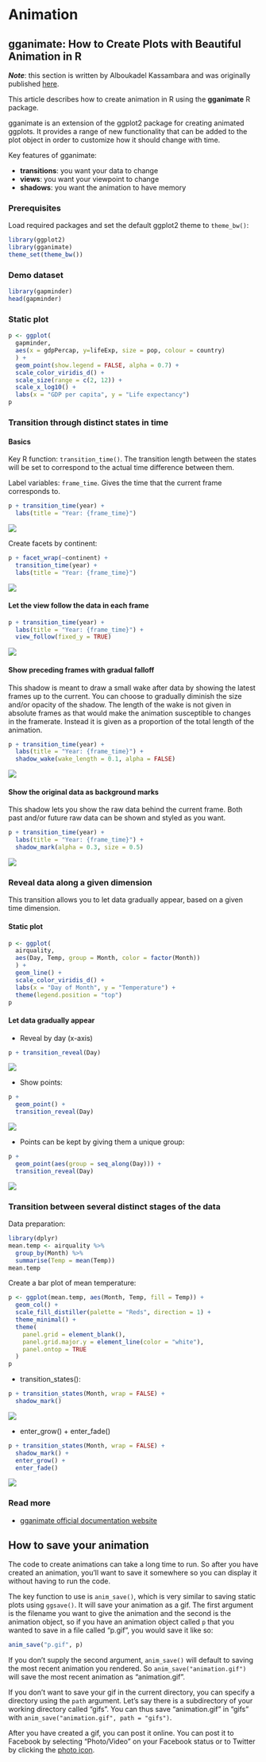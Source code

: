 # Animation

<!-- AR: Every code chunk that creates an animation has eval = FALSE to save on
build time; the book then displays a saved gif (use anim_save()) that is the result of that code chunk. -->

## gganimate: How to Create Plots with Beautiful Animation in R

***Note***: this section is written by Alboukadel Kassambara and was originally published [here](https://www.datanovia.com/en/blog/gganimate-how-to-create-plots-with-beautiful-animation-in-r/).

This article describes how to create animation in R using the **gganimate** R package.

gganimate is an extension of the ggplot2 package for creating animated ggplots. It provides a range of new functionality that can be added to the plot object in order to customize how it should change with time.

Key features of gganimate:

- **transitions**: you want your data to change
- **views**: you want your viewpoint to change
- **shadows**: you want the animation to have memory

### Prerequisites

Load required packages and set the default ggplot2 theme to `theme_bw()`:

```r
library(ggplot2)
library(gganimate)
theme_set(theme_bw())
```

### Demo dataset

```r
library(gapminder)
head(gapminder)
```

### Static plot

```r
p <- ggplot(
  gapminder, 
  aes(x = gdpPercap, y=lifeExp, size = pop, colour = country)
  ) +
  geom_point(show.legend = FALSE, alpha = 0.7) +
  scale_color_viridis_d() +
  scale_size(range = c(2, 12)) +
  scale_x_log10() +
  labs(x = "GDP per capita", y = "Life expectancy")
p
```

### Transition through distinct states in time

#### Basics

Key R function: `transition_time()`. The transition length between the states will be set to correspond to the actual time difference between them.

Label variables: `frame_time`. Gives the time that the current frame corresponds to.

```r
p + transition_time(year) +
  labs(title = "Year: {frame_time}")
```

![](images/gifs/basics.gif)

Create facets by continent:

```r
p + facet_wrap(~continent) +
  transition_time(year) +
  labs(title = "Year: {frame_time}")
```

![](images/gifs/facet_continent.gif)

#### Let the view follow the data in each frame

```r
p + transition_time(year) +
  labs(title = "Year: {frame_time}") +
  view_follow(fixed_y = TRUE)
```

![](images/gifs/view_follow_data.gif)

#### Show preceding frames with gradual falloff

This shadow is meant to draw a small wake after data by showing the latest frames up to the current. You can choose to gradually diminish the size and/or opacity of the shadow. The length of the wake is not given in absolute frames as that would make the animation susceptible to changes in the framerate. Instead it is given as a proportion of the total length of the animation.

```r
p + transition_time(year) +
  labs(title = "Year: {frame_time}") +
  shadow_wake(wake_length = 0.1, alpha = FALSE)
```

![](images/gifs/gradual_falloff.gif)

#### Show the original data as background marks

This shadow lets you show the raw data behind the current frame. Both past and/or future raw data can be shown and styled as you want.

```r
p + transition_time(year) +
  labs(title = "Year: {frame_time}") +
  shadow_mark(alpha = 0.3, size = 0.5)
```

![](images/gifs/background_marks.gif)

### Reveal data along a given dimension

This transition allows you to let data gradually appear, based on a given time dimension.

#### Static plot

```r
p <- ggplot(
  airquality,
  aes(Day, Temp, group = Month, color = factor(Month))
  ) +
  geom_line() +
  scale_color_viridis_d() +
  labs(x = "Day of Month", y = "Temperature") +
  theme(legend.position = "top")
p
```

#### Let data gradually appear

- Reveal by day (x-axis)

```r
p + transition_reveal(Day)
```

![](images/gifs/reveal_by_day.gif)

- Show points:

```r
p + 
  geom_point() +
  transition_reveal(Day)
```

![](images/gifs/show_points.gif)

- Points can be kept by giving them a unique group:

```r
p + 
  geom_point(aes(group = seq_along(Day))) +
  transition_reveal(Day)
```

![](images/gifs/unique_group.gif)

### Transition between several distinct stages of the data

Data preparation:

```r
library(dplyr)
mean.temp <- airquality %>%
  group_by(Month) %>%
  summarise(Temp = mean(Temp))
mean.temp
```

Create a bar plot of mean temperature:

```r
p <- ggplot(mean.temp, aes(Month, Temp, fill = Temp)) +
  geom_col() +
  scale_fill_distiller(palette = "Reds", direction = 1) +
  theme_minimal() +
  theme(
    panel.grid = element_blank(),
    panel.grid.major.y = element_line(color = "white"),
    panel.ontop = TRUE
  )
p
```

- transition_states():

```r
p + transition_states(Month, wrap = FALSE) +
  shadow_mark()
```

![](images/gifs/transition_states.gif)

- enter_grow() + enter_fade()

```r
p + transition_states(Month, wrap = FALSE) +
  shadow_mark() +
  enter_grow() +
  enter_fade()
```

![](images/gifs/enter_grow.gif)

<!-- ### Save animation -->

<!-- If you need to save the animation for later use you can use the ``anim_save()`` function. -->

<!-- It works much like ``ggsave()`` from ggplot2 and automatically grabs the last rendered animation if you do not specify one directly. -->

<!-- Example of usage: -->

<!-- AR: the blog post has no example so I wrote a different section below called "How to save your animation" -->

### Read more

- [gganimate official documentation website](https://gganimate.com/index.html)

## How to save your animation

The code to create animations can take a long time to run.  So after you have created an animation, you'll want to save it somewhere so you can display it without having to run the code.  

<!-- AR: if ggsave() is not discussed before now, it may be helpful to add. -->

The key function to use is `anim_save()`, which is very similar to saving static plots using `ggsave()`.  It will save your animation as a gif.  The first argument is the filename you want to give the animation and the second is the animation object, so if you have an animation object called `p` that you wanted to save in a file called "p.gif", you would save it like so:

```r
anim_save("p.gif", p)
```

If you don't supply the second argument, `anim_save()` will default to saving the most recent animation you rendered.  So `anim_save("animation.gif")` will save the most recent animation as "animation.gif".

If you don't want to save your gif in the current directory, you can specify a directory using the `path` argument. Let's say there is a subdirectory of your working directory called "gifs".  You can thus save "animation.gif" in "gifs" with `anim_save("animation.gif", path = "gifs")`.

After you have created a gif, you can post it online.  You can post it to Facebook by selecting "Photo/Video" on your Facebook status or to Twitter by clicking the [photo icon](https://help.twitter.com/en/using-twitter/tweeting-gifs-and-pictures).
